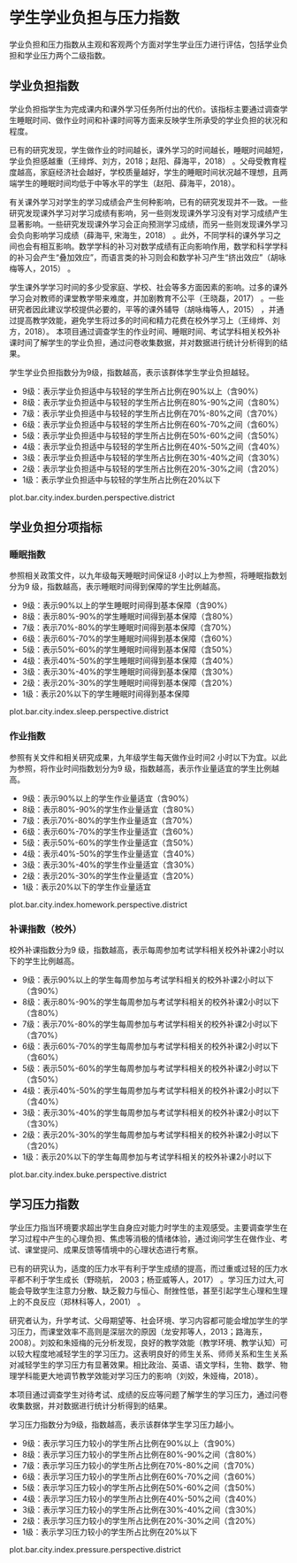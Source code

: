 <!-- chapter pressure  -->

# 学生学业负担与压力指数

学业负担和压力指数从主观和客观两个方面对学生学业压力进行评估，包括学业负担和学业压力两个二级指数。

## 学业负担指数

学业负担指学生为完成课内和课外学习任务所付出的代价。该指标主要通过调查学生睡眠时间、做作业时间和补课时间等方面来反映学生所承受的学业负担的状况和程度。

已有的研究发现，学生做作业的时间越长，课外学习的时间越长，睡眠时间越短，学业负担感越重（王绯烨、刘方，2018；赵阳、薛海平，2018）  。父母受教育程度越高，家庭经济社会越好，学校质量越好，学生的睡眠时间状况越不理想，且两端学生的睡眠时间均低于中等水平的学生（赵阳、薛海平，2018）。

有关课外学习对学生的学习成绩会产生何种影响，已有的研究发现并不一致。一些研究发现课外学习对学习成绩有影响，另一些则发现课外学习没有对学习成绩产生显著影响。一些研究发现课外学习会正向预测学习成绩，而另一些则发现课外学习会负向影响学习成绩（薛海平, 宋海生，2018） 。此外，不同学科的课外学习之间也会有相互影响。数学学科的补习对数学成绩有正向影响作用，数学和科学学科的补习会产生“叠加效应”，而语言类的补习则会和数学补习产生“挤出效应”（胡咏梅等人，2015） 。

学生课外学学习时间的多少受家庭、学校、社会等多方面因素的影响。过多的课外学习会对教师的课堂教学带来难度，并加剧教育不公平（王晓磊，2017） 。一些研究者因此建议学校提供必要的，平等的课外辅导（胡咏梅等人，2015） ，并通过提高教学效能，避免学生将过多的时间和精力花费在校外学习上（王绯烨、刘方，2018）。
 本项目通过调查学生的作业时间、睡眠时间、考试学科相关校外补课时间了解学生的学业负担，通过问卷收集数据，并对数据进行统计分析得到的结果。

学生学业负担指数分为9级，指数越高，表示该群体学生学业负担越轻。

\mylist

- 9级：表示学业负担适中与较轻\footnote{我们将以下三个条件满足两个的学生界定为学业负担适中与较轻的学生：1、睡眠时间在7小时以上；2、做作业时间在2小时以下；3、每周参加与考试学科的补课在4小时以下。
}的学生所占比例在90%以上（含90%）
- 8级：表示学业负担适中与较轻的学生所占比例在80%-90%之间（含80%）
- 7级：表示学业负担适中与较轻的学生所占比例在70%-80%之间（含70%）
- 6级：表示学业负担适中与较轻的学生所占比例在60%-70%之间（含60%）
- 5级：表示学业负担适中与较轻的学生所占比例在50%-60%之间（含50%）
- 4级：表示学业负担适中与较轻的学生所占比例在40%-50%之间（含40%）
- 3级：表示学业负担适中与较轻的学生所占比例在30%-40%之间（含30%）
- 2级：表示学业负担适中与较轻的学生所占比例在20%-30%之间（含20%）
- 1级：表示学业负担适中与较轻的学生所占比例在20%以下

\mytext

plot.bar.city.index.burden.perspective.district

## 学业负担分项指标

### 睡眠指数

参照相关政策文件，以九年级每天睡眠时间保证8 小时以上为参照，将睡眠指数划分为9 级，指数越高，表示睡眠时间得到保障的学生比例越高。

\mylist

- 9级：表示90%以上的学生睡眠时间得到基本保障（含90%）
- 8级：表示80%-90%的学生睡眠时间得到基本保障（含80%）
- 7级：表示70%-80%的学生睡眠时间得到基本保障（含70%）
- 6级：表示60%-70%的学生睡眠时间得到基本保障（含60%）
- 5级：表示50%-60%的学生睡眠时间得到基本保障（含50%）
- 4级：表示40%-50%的学生睡眠时间得到基本保障（含40%）
- 3级：表示30%-40%的学生睡眠时间得到基本保障（含30%）
- 2级：表示20%-30%的学生睡眠时间得到基本保障（含20%）
- 1级：表示20%以下的学生睡眠时间得到基本保障

\mytext

plot.bar.city.index.sleep.perspective.district




### 作业指数

参照有关文件和相关研究成果，九年级学生每天做作业时间2 小时以下为宜。以此为参照，将作业时间指数划分为9 级，指数越高，表示作业量适宜的学生比例越高。

\mylist

- 9级：表示90%以上的学生作业量适宜（含90%）
- 8级：表示80%-90%的学生作业量适宜（含80%）
- 7级：表示70%-80%的学生作业量适宜（含70%）
- 6级：表示60%-70%的学生作业量适宜（含60%）
- 5级：表示50%-60%的学生作业量适宜（含50%）
- 4级：表示40%-50%的学生作业量适宜（含40%）
- 3级：表示30%-40%的学生作业量适宜（含30%）
- 2级：表示20%-30%的学生作业量适宜（含20%）
- 1级：表示20%以下的学生作业量适宜

\mytext

plot.bar.city.index.homework.perspective.district



### 补课指数（校外）

校外补课指数分为9 级，指数越高，表示每周参加考试学科相关校外补课2小时以下的学生比例越高。

\mylist

- 9级：表示90%以上的学生每周参加与考试学科相关的校外补课2小时以下（含90%）
- 8级：表示80%-90%的学生每周参加与考试学科相关的校外补课2小时以下（含80%）
- 7级：表示70%-80%的学生每周参加与考试学科相关的校外补课2小时以下（含70%）
- 6级：表示60%-70%的学生每周参加与考试学科相关的校外补课2小时以下（含60%）
- 5级：表示50%-60%的学生每周参加与考试学科相关的校外补课2小时以下（含50%）
- 4级：表示40%-50%的学生每周参加与考试学科相关的校外补课2小时以下（含40%）
- 3级：表示30%-40%的学生每周参加与考试学科相关的校外补课2小时以下（含30%）
- 2级：表示20%-30%的学生每周参加与考试学科相关的校外补课2小时以下（含20%）
- 1级：表示20%以下的学生每周参加与考试学科相关的校外补课2小时以下

\mytext

plot.bar.city.index.buke.perspective.district


## 学习压力指数

学业压力指当环境要求超出学生自身应对能力时学生的主观感受。主要调查学生在学习过程中产生的心理负担、焦虑等消极的情绪体验，通过询问学生在做作业、考试、课堂提问、成果反馈等情境中的心理状态进行考察。

已有的研究认为，适度的压力水平有利于学生成绩的提高，而过重或过轻的压力水平都不利于学生成长（野晓航， 2003；杨亚威等人，2017）  。学习压力过大,可能会导致学生注意力分散、缺乏毅力与恒心、耐挫性低，甚至引起学生心理和生理上的不良反应（郑林科等人，2001） 。

研究者认为，升学考试、父母期望等、社会环境、学习内容都可能会增加学生的学习压力，而课堂效率不高则是深层次的原因（龙安邦等人，2013；路海东，2008）。刘姣和朱娅梅的元分析发现，良好的教学效能（教学环境、教学认知）可以较大程度地减轻学生的学习压力。这表明良好的师生关系、师师关系和生生关系对减轻学生的学习压力有显著效果。相比政治、英语、语文学科，生物、数学、物理学科能更大地调节教学效能对学习压力的影响（刘姣，朱娅梅，2018）。

本项目通过调查学生对待考试、成绩的反应等问题了解学生的学习压力，通过问卷收集数据，并对数据进行统计分析得到的结果。


学习压力指数分为9级，指数越高，表示该群体学生学习压力越小。

\mylist

- 9级：表示学习压力较小\footnote{我们将得分超过本维度总分60\%界定为学习压力较小。}的学生所占比例在90%以上（含90%）
- 8级：表示学习压力较小的学生所占比例在80%-90%之间（含80%）
- 7级：表示学习压力较小的学生所占比例在70%-80%之间（含70%）
- 6级：表示学习压力较小的学生所占比例在60%-70%之间（含60%）
- 5级：表示学习压力较小的学生所占比例在50%-60%之间（含50%）
- 4级：表示学习压力较小的学生所占比例在40%-50%之间（含40%）
- 3级：表示学习压力较小的学生所占比例在30%-40%之间（含30%）
- 2级：表示学习压力较小的学生所占比例在20%-30%之间（含20%）
- 1级：表示学习压力较小的学生所占比例在20%以下

\mytext

plot.bar.city.index.pressure.perspective.district

<!-- end of chapter pressure  -->
